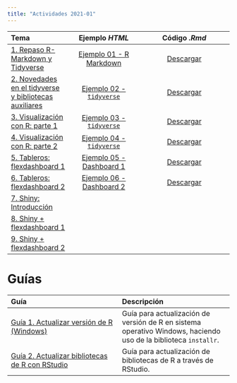 ```yaml
---
title: "Actividades 2021-01"
---
```


| Tema | Ejemplo *HTML*| Código *.Rmd* |
| :----- | :-----: | :-------: |
| [1. Repaso R-Markdown  y Tidyverse](/Actividades/2021_01/01_repaso.html) | [Ejemplo 01 - R Markdown](/Actividades/2021_01/01-ejemplo-rmarkdown-semillero.html)  | [Descargar](/Actividades/2021_01/documents_rmd/01-semillero.Rmd) |
| [2. Novedades en el tidyverse y bibliotecas auxiliares](/Actividades/2021_01/02-Tidyverse.html) | [Ejemplo 02 - `tidyverse`](https://rpubs.com/Edimer/754957) | [Descargar](/Actividades/2021_01/documents_rmd/02-tidyverse.Rmd) |
| [3. Visualización con R: parte 1](/Actividades/2021_01/03_ggplot2_p1.html) | [Ejemplo 03 - `tidyverse`](https://rpubs.com/Edimer/757689) | [Descargar](/Actividades/2021_01/documents_rmd/03-mas-graficos.Rmd)  |
| [4. Visualización con R: parte 2](/Actividades/2021_01/04-Visualization-p2.html) | [Ejemplo 04 - `tidyverse`](https://rpubs.com/Edimer/757689)  | [Descargar](/Actividades/2021_01/documents_rmd/03-mas-graficos.Rmd) |
| [5. Tableros: flexdashboard 1](/Actividades/2021_01/05-Dashboard-1.html) | [Ejemplo 05 - Dashboard 1](https://rpubs.com/Edimer/764924) | [Descargar](/Actividades/2021_01/documents_rmd/tablero1.Rmd) |
| [6. Tableros: flexdashboard 2](/Actividades/2021_01/06-Dashboard-2.html) | [Ejemplo 06 - Dashboard 2]() | [Descargar](/Actividades/2021_01/documents_rmd/tablero2.Rmd) |
| [7. Shiny: Introducción]() |  | |
| [8. Shiny + flexdashboard 1]() |  | |
| [9. Shiny + flexdashboard 2]() |  | |

# Guías

| Guía | Descripción |
| :----- | :----- |
| [Guía 1. Actualizar versión de R (Windows)](/Actividades/2021_01/guide01.html) | Guía para actualización de versión de R en sistema operativo Windows, haciendo uso de la biblioteca `installr`. |
| [Guía 2. Actualizar bibliotecas de R con RStudio](/Actividades/2021_01/guide02.html) | Guía para actualización de bibliotecas de R a través de RStudio. |
